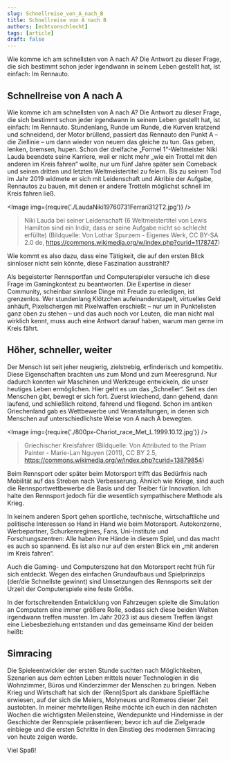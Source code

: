 ---
slug: Schnellreise_von_A_nach_B
title: Schnellreise von A nach B
authors: [echtvonschlecht]
tags: [article]
draft: false
---


Wie komme ich am schnellsten von A nach A?
Die Antwort zu dieser Frage, die sich bestimmt schon jeder irgendwann in seinem Leben gestellt hat, ist einfach: Im Rennauto.

<!--truncate-->

## Schnellreise von A nach A
Wie komme ich am schnellsten von A nach A? 
Die Antwort zu dieser Frage, die sich bestimmt schon jeder irgendwann in seinem Leben gestellt hat, ist einfach: Im Rennauto. 
Stundenlang, Runde um Runde, die Kurven kratzend und schneidend, der Motor brüllend, passiert das Rennauto den Punkt A – die Ziellinie – um dann wieder von neuem das gleiche zu tun. Gas geben, lenken, bremsen, hupen. 
Schon der dreifache „Formel 1“-Weltmeister Niki Lauda beendete seine Karriere, weil er nicht mehr „wie ein Trottel mit den anderen im Kreis fahren“ wollte, nur um fünf Jahre später sein Comeback und seinen dritten und letzten Weltmeistertitel zu feiern. 
Bis zu seinem Tod im Jahr 2019 widmete er sich mit Leidenschaft und Akribie der Aufgabe, Rennautos zu bauen, mit denen er andere Trotteln möglichst schnell im Kreis fahren ließ. 

<Image img={require('./LaudaNiki19760731Ferrari312T2.jpg')} />
> Niki Lauda bei seiner Leidenschaft (6 Weltmeistertitel von Lewis Hamilton sind ein Indiz, dass er seine Aufgabe nicht so schlecht erfüllte) (Bildquelle: Von Lothar Spurzem - Eigenes Werk, CC BY-SA 2.0 de, <https://commons.wikimedia.org/w/index.php?curid=1178747>)


Wie kommt es also dazu, dass eine Tätigkeit, die auf den ersten Blick sinnloser nicht sein könnte, diese Faszination ausstrahlt? 

Als begeisterter Rennsportfan und Computerspieler versuche ich diese Frage im Gamingkontext zu beantworten. 
Die Expertise in dieser Community, scheinbar sinnlose Dinge mit Freude zu erledigen, ist grenzenlos. Wer stundenlang Klötzchen aufeinanderstapelt, virtuelles Geld anhäuft, Pixelschergen mit Pixelwaffen erschießt – nur um in Punktelisten ganz oben zu stehen – und das auch noch vor Leuten, die man nicht mal wirklich kennt, muss auch eine Antwort darauf haben, warum man gerne im Kreis fährt. 


## Höher, schneller, weiter
Der Mensch ist seit jeher neugierig, zielstrebig, erfinderisch und kompetitiv. 
Diese Eigenschaften brachten uns zum Mond und zum Meeresgrund. 
Nur dadurch konnten wir Maschinen und Werkzeuge entwickeln, die unser heutiges Leben ermöglichen. 
Hier geht es um das „Schneller“. Seit es den Menschen gibt, bewegt er sich fort. Zuerst kriechend, dann gehend, dann laufend, und schließlich reitend, fahrend und fliegend. 
Schon im antiken Griechenland gab es Wettbewerbe und Veranstaltungen, in denen sich Menschen auf unterschiedlichste Weise von A nach A bewegten. 

<Image img={require('./800px-Chariot_race_Met_L.1999.10.12.jpg')} />
> Griechischer Kreisfahrer (Bildquelle: Von Attributed to the Priam Painter - Marie-Lan Nguyen (2011), CC BY 2.5, <https://commons.wikimedia.org/w/index.php?curid=13879854>)

Beim Rennsport oder später beim Motorsport trifft das Bedürfnis nach Mobilität auf das Streben nach Verbesserung. Ähnlich wie Kriege, sind auch die Rennsportwettbewerbe die Basis und der Treiber für Innovation. Ich halte den Rennsport jedoch für die wesentlich sympathischere Methode als Krieg. 

In keinem anderen Sport gehen sportliche, technische, wirtschaftliche und politische Interessen so Hand in Hand wie beim Motorsport. 
Autokonzerne, Werbepartner, Schurkenregimes, Fans, Uni-Institute und Forschungszentren: Alle haben ihre Hände in diesem Spiel, und das macht es auch so spannend. 
Es ist also nur auf den ersten Blick ein „mit anderen im Kreis fahren“. 

Auch die Gaming- und Computerszene hat den Motorsport recht früh für sich entdeckt. 
Wegen des einfachen Grundaufbaus und Spielprinzips (der/die Schnellste gewinnt) sind Umsetzungen des Rennsports seit der Urzeit der Computerspiele eine feste Größe. 

In der fortschreitenden Entwicklung von Fahrzeugen spielte die Simulation an Computern eine immer größere Rolle, sodass sich diese beiden Welten irgendwann treffen mussten. 
Im Jahr 2023 ist aus diesem Treffen längst eine Liebesbeziehung entstanden und das gemeinsame Kind der beiden heißt: 


## Simracing
Die Spieleentwickler der ersten Stunde suchten nach Möglichkeiten, Szenarien aus dem echten Leben mittels neuer Technologien in die Wohnzimmer, Büros und Kinderzimmer der Menschen zu bringen. 
Neben Krieg und Wirtschaft hat sich der (Renn)Sport als dankbare Spielfläche erwiesen, auf der sich die Meiers, Molyneuxs und Romeros dieser Zeit austobten. 
In meiner mehrteiligen Reihe möchte ich euch in den nächsten Wochen die wichtigsten Meilensteine, Wendepunkte und Hindernisse in der Geschichte der Rennspiele präsentieren; bevor ich auf die Zielgerade einbiege und die ersten Schritte in den Einstieg des modernen Simracing von heute zeigen werde. 
 
Viel Spaß!
